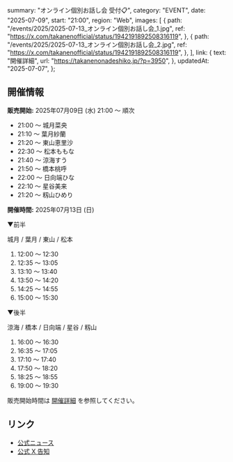   summary: "オンライン個別お話し会 受付📋",
  category: "EVENT",
  date: "2025-07-09",
  start: "21:00",
  region: "Web",
  images: [
    {
      path: "/events/2025/2025-07-13_オンライン個別お話し会_1.jpg",
      ref: "https://x.com/takanenofficial/status/1942191892508316119",
    },
    {
      path: "/events/2025/2025-07-13_オンライン個別お話し会_2.jpg",
      ref: "https://x.com/takanenofficial/status/1942191892508316119",
    },
  ],
  link: {
    text: "開催詳細",
    url: "https://takanenonadeshiko.jp/?p=3950",
  },
  updatedAt: "2025-07-07",
};

## 開催情報

**販売開始:** 2025年07月09日 (水) 21:00 〜 順次

- 21:00 〜 城月菜央
- 21:10 〜 葉月紗蘭
- 21:20 〜 東山恵里沙
- 22:30 〜 松本ももな
- 21:40 〜 涼海すう
- 21:50 〜 橋本桃呼
- 22:00 〜 日向端ひな
- 22:10 〜 星谷美来
- 21:20 〜 籾山ひめり

**開催時間:** 2025年07月13日 (日)

▼前半

城月 / 葉月 / 東山 / 松本

1. 12:00 〜 12:30
1. 12:35 〜 13:05
1. 13:10 〜 13:40
1. 13:50 〜 14:20
1. 14:25 〜 14:55
1. 15:00 〜 15:30

▼後半

涼海 / 橋本 / 日向端 / 星谷 / 籾山

1. 16:00 〜 16:30
1. 16:35 〜 17:05
1. 17:10 〜 17:40
1. 17:50 〜 18:20
1. 18:25 〜 18:55
1. 19:00 〜 19:30

販売開始時間は [開催詳細](https://takanenonadeshiko.jp/?p=3950) を参照してください。

## リンク

- [公式ニュース](https://takanenonadeshiko.jp/?p=3950)
- [公式 X 告知](https://x.com/takanenofficial/status/1942191892508316119)

